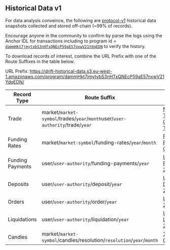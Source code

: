 ## Historical Data v1

For data analysis conveince, the following are [protocol-v1](https://github.com/drift-labs/protocol-v1) historical data snapshots collected and stored off-chain (\~99% of records).

Encourage anyone in the community to confirm by parse the logs using the Anchor IDL for transactions including to program id = [`dammHkt7jmytvbS3nHTxQNEcP59aE57nxwV21YdqEDN`](https://solana.fm/address/dammHkt7jmytvbS3nHTxQNEcP59aE57nxwV21YdqEDN?cluster=mainnet-solanafmbeta) to verify the history.

To download records of interest, combine the URL Prefix with one of the Route Suffixes in the table below.

URL Prefix: https://drift-historical-data.s3.eu-west-1.amazonaws.com/program/dammHkt7jmytvbS3nHTxQNEcP59aE57nxwV21YdqEDN/

| Record Type      | Route Suffix                                                                   | Example                                                                                                                                                                                                                                                                                                                                                           |
| ---------------- | ------------------------------------------------------------------------------ | ----------------------------------------------------------------------------------------------------------------------------------------------------------------------------------------------------------------------------------------------------------------------------------------------------------------------------------------------------------------- |
| Trade            | market/`market-symbol`/trades/`year`/`month`user/`user-authority`/trade/`year` | [Market Trades 03/2022](https://drift-historical-data.s3.eu-west-1.amazonaws.com/program/dammHkt7jmytvbS3nHTxQNEcP59aE57nxwV21YdqEDN/market/SOL-PERP/trades/2022/3)[User Trader 2022](https://drift-historical-data.s3.eu-west-1.amazonaws.com/program/dammHkt7jmytvbS3nHTxQNEcP59aE57nxwV21YdqEDN/user/121MD8DdecTFdUyboAWtn9H6xjcdUTLE7b7mN3RwiJDS/trades/2022) |
| Funding Rates    | market/`market-symbol`/funding-rates/`year`/`month`                            | [Funding Rates 03/2022](https://drift-historical-data.s3.eu-west-1.amazonaws.com/program/dammHkt7jmytvbS3nHTxQNEcP59aE57nxwV21YdqEDN/market/SOL-PERP/funding-rates/2022/3)                                                                                                                                                                                        |
| Funding Payments | user/`user-authority`/funding-payments/`year`                                  | [User Funding Payments 2021](https://drift-historical-data.s3.eu-west-1.amazonaws.com/program/dammHkt7jmytvbS3nHTxQNEcP59aE57nxwV21YdqEDN/user/13NasSfdZUyAfQYPGNFU2wQTbzK91vZf1Yszxq9GSHj4/funding-payments/2021)                                                                                                                                                |
| Deposits         | user/`user-authority`/deposit/`year`                                           | [User Deposits 2021](https://drift-historical-data.s3.eu-west-1.amazonaws.com/program/dammHkt7jmytvbS3nHTxQNEcP59aE57nxwV21YdqEDN/user/13NasSfdZUyAfQYPGNFU2wQTbzK91vZf1Yszxq9GSHj4/deposit/2021)                                                                                                                                                                 |
| Orders           | user/`user-authority`/order/`year`                                             | [User Orders 2022](https://drift-historical-data.s3.eu-west-1.amazonaws.com/program/dammHkt7jmytvbS3nHTxQNEcP59aE57nxwV21YdqEDN/user/1264MYNRHy1LTCp37jAPzn1i6FYXm7PY69iBHMcuT6e4/order/2022)                                                                                                                                                                     |
| Liquidations     | user/`user-authority`/liquidation/`year`                                       | [User Liquidations 2022](https://drift-historical-data.s3.eu-west-1.amazonaws.com/program/dammHkt7jmytvbS3nHTxQNEcP59aE57nxwV21YdqEDN/user/DgtZ1dBzCaR4K38CxgyhxaGCdwXM69N4CZDZ4nsZXYE4/liquidation/2022)                                                                                                                                                         |
| Candles          | market/`market-symbol`/candles/resolution/`resolution`/`year`/`month`          | [1 Min Candles](https://drift-historical-data.s3.eu-west-1.amazonaws.com/program/dammHkt7jmytvbS3nHTxQNEcP59aE57nxwV21YdqEDN/market/SOL-PERP/candles/resolution/1/2022/3)                                                                                                                                                                                         |
